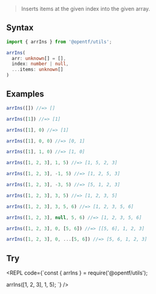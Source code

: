 
> Inserts items at the given index into the given array.

## Syntax

```ts copy
import { arrIns } from '@opentf/utils';

arrIns(
  arr: unknown[] = [],
  index: number | null,
  ...items: unknown[]
)
```

## Examples

```ts
arrIns([]) //=> []

arrIns([1]) //=> [1]

arrIns([1], 0) //=> [1]

arrIns([1], 0, 0) //=> [0, 1]

arrIns([1], 1, 0) //=> [1, 0]

arrIns([1, 2, 3], 1, 5) //=> [1, 5, 2, 3]

arrIns([1, 2, 3], -1, 5) //=> [1, 2, 5, 3]

arrIns([1, 2, 3], -3, 5) //=> [5, 1, 2, 3]

arrIns([1, 2, 3], 3, 5) //=> [1, 2, 3, 5]

arrIns([1, 2, 3], 3, 5, 6) //=> [1, 2, 3, 5, 6]

arrIns([1, 2, 3], null, 5, 6) //=> [1, 2, 3, 5, 6]

arrIns([1, 2, 3], 0, [5, 6]) //=> [[5, 6], 1, 2, 3]

arrIns([1, 2, 3], 0, ...[5, 6]) //=> [5, 6, 1, 2, 3]

```

## Try

<REPL code={`const { arrIns } = require('@opentf/utils');

arrIns([1, 2, 3], 1, 5);
`} />
